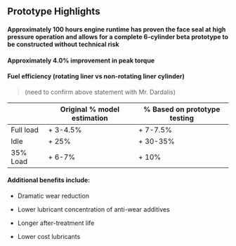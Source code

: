 ## Prototype Highlights

#### Approximately 100 hours engine runtime has proven the face seal at high pressure operation and allows for a complete 6-cylinder beta prototype to be constructed **without technical risk**

#### Approximately 4.0% improvement in peak torque

#### Fuel efficiency (rotating liner vs non-rotating liner cylinder)

> (need to confirm above statement with Mr. Dardalis)


<table className={styles.styledTable}>
    <thead>
        <tr>
            <th></th>
            <th>Original % model estimation</th>
            <th>% Based on prototype testing</th>
        </tr>
    </thead>
    <tbody>
        <tr>
            <td>Full load</td>
            <td>+ 3-4.5%</td>
            <td>+ 7-7.5%</td>
        </tr>
        <tr>
            <td className={"dark:nx-text-neutral-600"}>Idle</td>
            <td className={"dark:nx-text-neutral-600"}>+ 25%</td>
            <td>+ 30-35%</td>
        </tr>
        <tr>
            <td>35% Load</td>
            <td>+ 6-7%</td>
            <td>+ 10%</td>
        </tr>
    </tbody>
</table>


#### Additional benefits include:

- Dramatic wear reduction

- Lower lubricant concentration of anti-wear additives

- Longer after-treatment life

- Lower cost lubricants